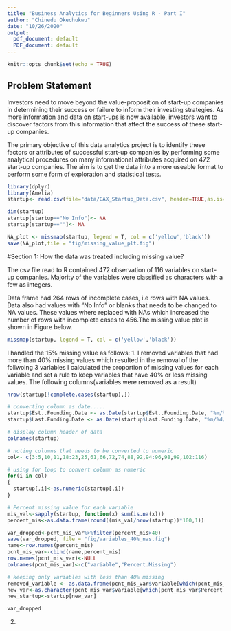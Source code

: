 ```yaml
---
title: "Business Analytics for Beginners Using R - Part I"
author: "Chinedu Okechukwu"
date: "10/26/2020"
output:
  pdf_document: default
  PDF_document: default
---
```


```r
knitr::opts_chunk$set(echo = TRUE)
```

## Problem Statement

Investors need to move beyond the value-proposition of start-up companies in determining their success or failure to inform their investing strategies. As more information and data on start-ups is now available, investors want to discover factors from this information that affect the success of these start-up companies.

The primary objective of this data analytics project is to identify these factors or attributes of successful start-up companies by performing some analytical procedures on many informational attributes acquired on 472 start-up companies. The aim is to get the data into a more useable format to perform some form of exploration and statistical tests.


```r
library(dplyr)
library(Amelia)
startup<- read.csv(file="data/CAX_Startup_Data.csv", header=TRUE,as.is=T)

dim(startup)
startup[startup=="No Info"]<- NA
startup[startup==""]<- NA

NA_plot <- missmap(startup, legend = T, col = c('yellow','black'))
save(NA_plot,file = "fig/missing_value_plt.fig")
```

#Section 1: How the data was treated including missing value?

The csv file read to R contained 472 observation of 116 variables on start-up companies. Majority of the variables were classified as characters with a few as integers. 

Data frame had 264 rows of incomplete cases, i.e rows with NA values. Data also had values with “No Info” or blanks that needs to be changed to NA values. These values where replaced with NAs which increased the number of rows with incomplete cases to 456.The missing value plot is shown in Figure below.

```r
missmap(startup, legend = T, col = c('yellow','black'))
```
I handled the 15% missing value as follows:
1. I removed variables that had more than 40% missing values which resulted in the removal of the follwoing 3 variables I calculated the proportion of missing values for each variable and set a rule to keep variables that have 40% or less missing values. The following columns(variables were removed as a result)

```r
nrow(startup[!complete.cases(startup),])

# converting column as date.....
startup$Est..Founding.Date <- as.Date(startup$Est..Founding.Date, "%m/%d/%Y")
startup$Last.Funding.Date <- as.Date(startup$Last.Funding.Date, "%m/%d/%Y")

# display column header of data
colnames(startup) 

# noting columns that needs to be converted to numeric
col<- c(3:5,10,11,18:23,25,61,66,72,74,88,92,94:96,98,99,102:116)

# using for loop to convert column as numeric
for(i in col)
{
  startup[,i]<-as.numeric(startup[,i])
}

# Percent missing value for each variable
mis_val<-sapply(startup, function(x) sum(is.na(x)))
percent_mis<-as.data.frame(round((mis_val/nrow(startup))*100,1))

var_dropped<-pcnt_mis_var%>%filter(percent_mis>40)
save(var_dropped, file = "fig/variables_40%_nas.fig")
name<-row.names(percent_mis)
pcnt_mis_var<-cbind(name,percent_mis)
row.names(pcnt_mis_var)<-NULL
colnames(pcnt_mis_var)<-c("variable","Percent.Missing")

# keeping only variables with less than 40% missing
removed_variable <- as.data.frame(pcnt_mis_var$variable[which(pcnt_mis_var$Percent.Missing<=40)])
new_var<-as.character(pcnt_mis_var$variable[which(pcnt_mis_var$Percent.Missing<=40)])
new_startup<-startup[new_var]


```

```r
var_dropped
```

2. 